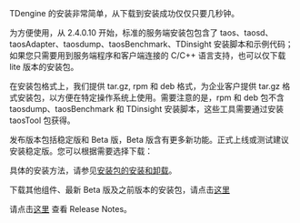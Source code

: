 
TDengine 的安装非常简单，从下载到安装成功仅仅只要几秒钟。

为方便使用，从 2.4.0.10 开始，标准的服务端安装包包含了 taos、taosd、taosAdapter、taosdump、taosBenchmark、TDinsight 安装脚本和示例代码；如果您只需要用到服务端程序和客户端连接的 C/C++ 语言支持，也可以仅下载 lite 版本的安装包。

在安装包格式上，我们提供 tar.gz, rpm 和 deb 格式，为企业客户提供 tar.gz 格式安装包，以方便在特定操作系统上使用。需要注意的是，rpm 和 deb 包不含 taosdump、taosBenchmark 和 TDinsight 安装脚本，这些工具需要通过安装 taosTool 包获得。

发布版本包括稳定版和 Beta 版，Beta 版含有更多新功能。正式上线或测试建议安装稳定版。您可以根据需要选择下载：

<PkgList type={0}/>


具体的安装方法，请参见[安装包的安装和卸载](/operation/pkg-install)。

下载其他组件、最新 Beta 版及之前版本的安装包，请点击[这里](https://www.taosdata.com/all-downloads)

请点击[这里](https://github.com/taosdata/TDengine/releases) 查看 Release Notes。
